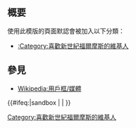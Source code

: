<includeonly><!-- 在這裡加入模板的保護標識 --></includeonly><noinclude>{{Documentation subpage}}</noinclude>
<!-- 在本行下編輯模板說明 -->
== 概要 ==
使用此模版的頁面默認會被加入以下分類：
*[[:Category:喜歡新世紀福爾摩斯的維基人]]

==參見==
*[[Wikipedia:用戶框/媒體]]


<includeonly>{{#ifeq:{{SUBPAGENAME}}|sandbox | |
<!-- 本行下加入模板的分類，跨維基連結加入Wikidata（參見[[Wikipedia:Wikidata]]） -->
[[Category:喜歡新世紀福爾摩斯的維基人]]
}}</includeonly>